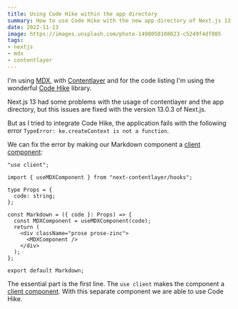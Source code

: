 ```yaml
---
title: Using Code Hike within the app directory
summary: How to use Code Hike with the new app directory of Next.js 13
date: 2022-11-13
image: https://images.unsplash.com/photo-1498050108023-c5249f4df085
tags:
- nextjs
- mdx
- contentlayer
---
```


I'm using [MDX](https://mdxjs.com/),
with [Contentlayer](https://www.contentlayer.dev/) and
for the code listing I'm using the wonderful [Code Hike](https://codehike.org/) library.

Next.js 13 had some problems with the usage of contentlayer and the app directory,
but this issues are fixed with the version 13.0.3 of Next.js.

But as I tried to integrate Code Hike,
the application fails with the following error `TypeError: ke.createContext is not a function`.

We can fix the error by making our Markdown component a [client component](https://beta.nextjs.org/docs/rendering/server-and-client-components#client-components):

```tsx Markdown.tsx mark=1
"use client";

import { useMDXComponent } from "next-contentlayer/hooks";

type Props = {
  code: string;
};

const Markdown = ({ code }: Props) => {
  const MDXComponent = useMDXComponent(code);
  return (
    <div className="prose prose-zinc">
      <MDXComponent />
    </div>
  );
};

export default Markdown;
```

The essential part is the first line.
The `use client` makes the component a [client component](https://beta.nextjs.org/docs/rendering/server-and-client-components#client-components).
With this separate component we are able to use Code Hike.
